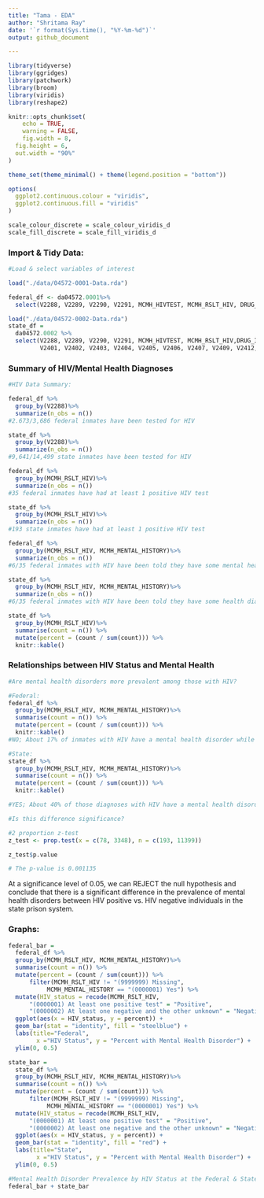---
title: "Tama - EDA"
author: "Shritama Ray"
date: '`r format(Sys.time(), "%Y-%m-%d")`'
output: github_document

---

```{r setup, include=FALSE}
library(tidyverse)
library(ggridges)
library(patchwork)
library(broom)
library(viridis)
library(reshape2)

knitr::opts_chunk$set(
	echo = TRUE,
	warning = FALSE,
	fig.width = 8, 
  fig.height = 6,
  out.width = "90%"
)

theme_set(theme_minimal() + theme(legend.position = "bottom"))

options(
  ggplot2.continuous.colour = "viridis",
  ggplot2.continuous.fill = "viridis"
)

scale_colour_discrete = scale_colour_viridis_d
scale_fill_discrete = scale_fill_viridis_d
```

### Import & Tidy Data:
```{r import clean}

#Load & select variables of interest

load("./data/04572-0001-Data.rda") 

federal_df <- da04572.0001%>% 
  select(V2288, V2289, V2290, V2291, MCMH_HIVTEST, MCMH_RSLT_HIV, DRUG_INJECT_CB, V2401, V2402, V2403, V2404, V2405, V2406, V2407, V2409, V2412, MCMH_MH_TREATMENT_PA, MCMH_MH_TREATMENT_AD, MCMH_MENTAL_HISTORY, V1197, CS_SENTENCEMTH,CH_PRIORSENTENCE, CH_PRIORSENTENCE_NUM, CH_CRIMHIST, CH_CRIMHIST_COLLAPSED, CH_NUMCAR,CH_NUMCAR1, CH_NUMCAR2, CH_NUMCAR3, CH_NUMCAR4, CH_NUMCAR5, MOST_SERIOUS_OFFENSE2, TYPEOFFENSE, V1056, V1057, V1060, V1061, V1325, V0001, V0014, AGE_CAT, V2982, V0005, EDUCATION, SES_INCOMEMTH, DRUG_ANY, DRUG_ANYREG, DRUG_ANYMTH, SES_PHYSSEXABUSED_EVER, SES_PARENTS_INCARCERATED, SES_FAMILY_INCARCERATED)

load("./data/04572-0002-Data.rda")
state_df =
  da04572.0002 %>%
  select(V2288, V2289, V2290, V2291, MCMH_HIVTEST, MCMH_RSLT_HIV,DRUG_INJECT_CB,
         V2401, V2402, V2403, V2404, V2405, V2406, V2407, V2409, V2412, MCMH_MH_TREATMENT_PA, MCMH_MH_TREATMENT_AD, MCMH_MENTAL_HISTORY, MCMH_WHEN_DISORDER, MCMH_WHEN_DISORDER2, MCMH_MHOSPYR, MCMH_MHOSPADM, MCMH_MHOSPYRADM, MCMH_SMI, V1197, CS_SENTENCEMTH, CH_PRIORSENTENCE, CH_PRIORSENTENCE_NUM, CH_CRIMHIST, CH_CRIMHIST_COLLAPSED, CH_NUMCAR, CH_NUMCAR1, CH_NUMCAR2, CH_NUMCAR3, CH_NUMCAR4, CH_NUMCAR5, MOST_SERIOUS_OFFENSE2, TYPEOFFENSE, V1056, V1057, V1060, V1061, V1325, V0001, V0014, AGE_CAT, V2982, V0005, EDUCATION, SES_INCOMEMTH, DRUG_ANY,DRUG_ANYREG,DRUG_ANYMTH, SES_PHYSSEXABUSED_EVER, SES_PARENTS_INCARCERATED, SES_FAMILY_INCARCERATED)

```

### Summary of HIV/Mental Health Diagnoses
```{r EDA}

#HIV Data Summary:

federal_df %>%
  group_by(V2288)%>%
  summarize(n_obs = n())
#2.673/3,686 federal inmates have been tested for HIV

state_df %>%
  group_by(V2288)%>%
  summarize(n_obs = n())
#9,641/14,499 state inmates have been tested for HIV

federal_df %>%
  group_by(MCMH_RSLT_HIV)%>%
  summarize(n_obs = n())
#35 federal inmates have had at least 1 positive HIV test

state_df %>%
  group_by(MCMH_RSLT_HIV)%>%
  summarize(n_obs = n())
#193 state inmates have had at least 1 positive HIV test

federal_df %>%
  group_by(MCMH_RSLT_HIV, MCMH_MENTAL_HISTORY)%>%
  summarize(n_obs = n())
#6/35 federal inmates with HIV have been told they have some mental health diagnosis

state_df %>%
  group_by(MCMH_RSLT_HIV, MCMH_MENTAL_HISTORY)%>%
  summarize(n_obs = n())
#6/35 federal inmates with HIV have been told they have some health diagnosis

state_df %>%
  group_by(MCMH_RSLT_HIV)%>%
  summarise(count = n()) %>%
  mutate(percent = (count / sum(count))) %>%
  knitr::kable()
```

### Relationships between HIV Status and Mental Health

```{r z test}
#Are mental health disorders more prevalent among those with HIV?

#Federal:
federal_df %>%
  group_by(MCMH_RSLT_HIV, MCMH_MENTAL_HISTORY)%>%
  summarise(count = n()) %>%
  mutate(percent = (count / sum(count))) %>%
  knitr::kable()
#NO; About 17% of inmates with HIV have a mental health disorder while 22% of inmates without HIV have a mental health disorder

#State:
state_df %>%
  group_by(MCMH_RSLT_HIV, MCMH_MENTAL_HISTORY)%>%
  summarise(count = n()) %>%
  mutate(percent = (count / sum(count))) %>%
  knitr::kable()

#YES; About 40% of those diagnoses with HIV have a mental health disorder, while about 29% without HIV have a mental health disorder

#Is this difference significance?

#2 proportion z-test
z_test <- prop.test(x = c(78, 3348), n = c(193, 11399))

z_test$p.value

# The p-value is 0.001135
```

At a significance level of 0.05, we can REJECT the null hypothesis and conclude that there is a significant difference in the prevalence of mental health disorders between HIV positive vs. HIV negative individuals in the state prison system. 

### Graphs:

```{r graphs}

federal_bar = 
  federal_df %>%
  group_by(MCMH_RSLT_HIV, MCMH_MENTAL_HISTORY)%>%
  summarise(count = n()) %>%
  mutate(percent = (count / sum(count))) %>%
      filter(MCMH_RSLT_HIV != "(9999999) Missing",
           MCMH_MENTAL_HISTORY == "(0000001) Yes") %>%
  mutate(HIV_status = recode(MCMH_RSLT_HIV, 
      "(0000001) At least one positive test" = "Positive", 
      "(0000002) At least one negative and the other unknown" = "Negative")) %>%
  ggplot(aes(x = HIV_status, y = percent)) +
  geom_bar(stat = "identity", fill = "steelblue") +
  labs(title="Federal",
        x ="HIV Status", y = "Percent with Mental Health Disorder") +
  ylim(0, 0.5)

state_bar = 
  state_df %>%
  group_by(MCMH_RSLT_HIV, MCMH_MENTAL_HISTORY)%>%
  summarise(count = n()) %>%
  mutate(percent = (count / sum(count))) %>%
      filter(MCMH_RSLT_HIV != "(9999999) Missing",
           MCMH_MENTAL_HISTORY == "(0000001) Yes") %>%
  mutate(HIV_status = recode(MCMH_RSLT_HIV, 
      "(0000001) At least one positive test" = "Positive", 
      "(0000002) At least one negative and the other unknown" = "Negative")) %>%
  ggplot(aes(x = HIV_status, y = percent)) +
  geom_bar(stat = "identity", fill = "red") +
  labs(title="State",
        x ="HIV Status", y = "Percent with Mental Health Disorder") +
  ylim(0, 0.5)

#Mental Health Disorder Prevalence by HIV Status at the Federal & State Levels(2004)
federal_bar + state_bar
```




